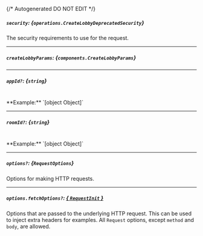 {/* Autogenerated DO NOT EDIT  */}

##### `security`: *{`operations.CreateLobbyDeprecatedSecurity`}*
The security requirements to use for the request.
<Collapsible openLabel={Labels.showProperties} closeLabel={Labels.hideProperties}>
    <CreateLobbyDeprecatedSecurity/>
</Collapsible>

---
##### `createLobbyParams`: *{`components.CreateLobbyParams`}*
<Collapsible openLabel={Labels.showProperties} closeLabel={Labels.hideProperties}>
    <CreateLobbyParams/>
</Collapsible>

---
##### `appId?`: *{`string`}*
<br/>
**Example:** `[object Object]`

---
##### `roomId?`: *{`string`}*
<br/>
**Example:** `[object Object]`

---
##### `options?`: *{`RequestOptions`}*
Options for making HTTP requests.

---
##### `options.fetchOptions?`: [*{ `RequestInit` }*](https://developer.mozilla.org/en-US/docs/Web/API/Request/Request#options)
Options that are passed to the underlying HTTP request. This can be used to inject extra headers for examples. All `Request` options, except `method` and `body`, are allowed.


